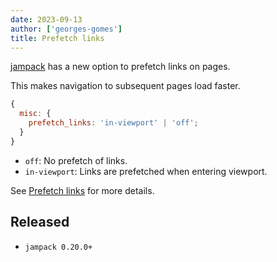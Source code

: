 ```yaml
---
date: 2023-09-13
author: ['georges-gomes']
title: Prefetch links
---
```


[jampack](/) has a new option to prefetch links on pages.

This makes navigation to subsequent pages load faster.

```js
{
  misc: {
    prefetch_links: 'in-viewport' | 'off';
  }
}
```

- `off`: No prefetch of links.
- `in-viewport`: Links are prefetched when entering viewport.

See [Prefetch links](/features/prefetch-links/) for more details.

## Released

- `jampack 0.20.0+`
